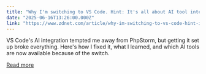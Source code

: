 ```yaml
---
title: "Why I'm switching to VS Code. Hint: It's all about AI tool integration"
date: "2025-06-16T13:26:00.000Z"
link: "https://www.zdnet.com/article/why-im-switching-to-vs-code-hint-its-all-about-ai-tool-integration/"
---
```


VS Code's AI integration tempted me away from PhpStorm, but getting it set up broke everything. Here's how I fixed it, what I learned, and which AI tools are now available because of the switch.

[Read more](https://www.zdnet.com/article/why-im-switching-to-vs-code-hint-its-all-about-ai-tool-integration/)

